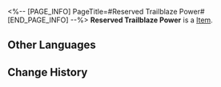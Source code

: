 <%-- [PAGE_INFO]
PageTitle=#Reserved Trailblaze Power#
[END_PAGE_INFO] --%>
{{Item Infobox
|id          = 12
|image       = Item Reserved Trailblaze Power.png{{subst:void|<!--$UPLOAD:<<SpriteOutput/ItemFigures/12.png>-<Item Reserved Trailblaze Power.png>-<Item Icons>>-->}}
|type        = 
|invCategory = 
|rarity      = 4
|effect      = 
|description = When Trailblaze Power reaches or exceeds the max limit, Reserved Trailblaze Power will begin to regenerate over time. Reserved Trailblaze Power recovers 1 point every 18 minutes for a max of 2400 points.<br />Reserved Trailblaze Power can withdraw an equivalent amount of Trailblaze Power for a max of 240 points each time.
}}
{{Description|Reserve resources for the Express that functions as a reliable safeguard for the trailblazing expedition.<br /><br />''"Resource reserves. Hmm, do we have reserves of reserves? Such was (Trailblazer)'s question."''}}
'''Reserved Trailblaze Power''' is a [[Item]].

==Other Languages==
{{Other Languages
|en   = Reserved Trailblaze Power
|zhs  = 后备开拓力
|zht  = 後備開拓力
|ja   = 予備開拓力
|ko   = 예비 개척력
|es   = Poder trazacaminos de reserva
|fr   = Puissance du pionnier de réserve
|ru   = Резервная энергия Освоения
|th   = พลังบุกเบิกสำรอง
|vi   = Sức Mạnh Khai Phá Dự Bị
|de   = Trailblaze-Kraftreserve
|id   = Trailblaze Power Cadangan
|pt   = Poder de Desbravamento Reserva
}}

==Change History==
{{Change History|1.3}}